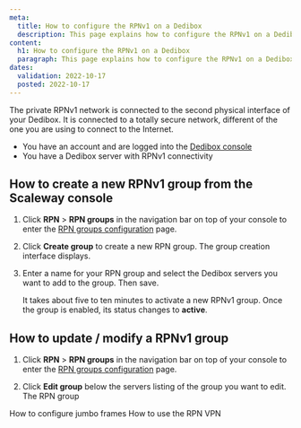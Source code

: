 ```yaml
---
meta:
  title: How to configure the RPNv1 on a Dedibox
  description: This page explains how to configure the RPNv1 on a Dedibox
content:
  h1: How to configure the RPNv1 on a Dedibox
  paragraph: This page explains how to configure the RPNv1 on a Dedibox
dates:
  validation: 2022-10-17
  posted: 2022-10-17
---
```


The private RPNv1 network is connected to the second physical interface of your Dedibox. It is connected to a totally secure network, different of the one you are using to connect to the Internet.

<Message type="requirement">

  - You have an account and are logged into the [Dedibox console](https://console.online.net)  
  - You have a Dedibox server with RPNv1 connectivity

</Message>

## How to create a new RPNv1 group from the Scaleway console

1. Click **RPN** > **RPN groups** in the navigation bar on top of your console to enter the [RPN groups configuration](http://console.online.net/en/server/rpn) page.

2. Click **Create group** to create a new RPN group. The group creation interface displays.

3. Enter a name for your RPN group and select the Dedibox servers you want to add to the group. Then save. 

    <Message type="tip">

    It takes about five to ten minutes to activate a new RPNv1 group. Once the group is enabled, its status changes to **active**. 

    </Message>

## How to update / modify a RPNv1 group 

1. Click **RPN** > **RPN groups** in the navigation bar on top of your console to enter the [RPN groups configuration](http://console.online.net/en/server/rpn) page.

2. Click **Edit group** below the servers listing of the group you want to edit. The RPN group 

<Navigation title="See Also">
  <PreviousButton to="/dedibox-network/rpn/how-to/configure-jumboframes/">How to configure jumbo frames</PreviousButton>
  <NextButton to="/dedibox-network/rpn/how-to/use-rpn-vpn/">How to use the RPN VPN</NextButton>
</Navigation>
